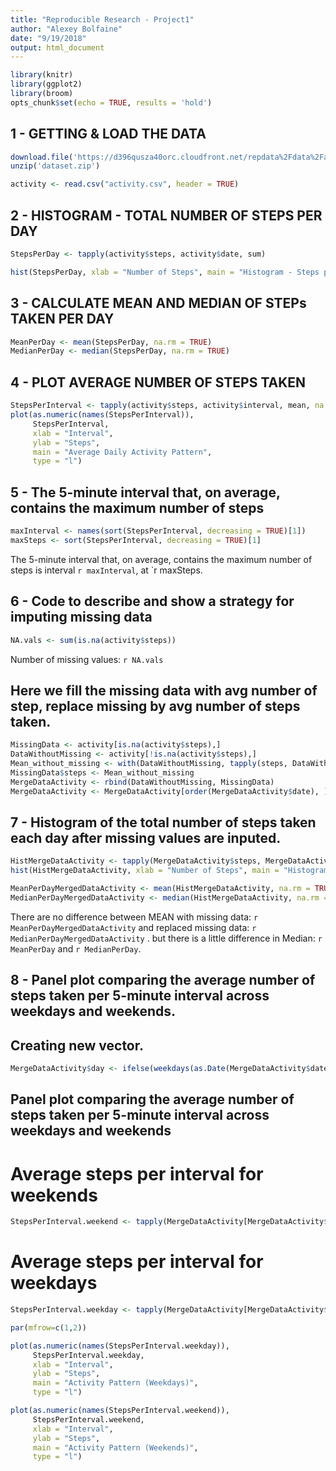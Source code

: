 ```yaml
---
title: "Reproducible Research - Project1"
author: "Alexey Bolfaine"
date: "9/19/2018"
output: html_document
---
```


```r
library(knitr)
library(ggplot2)
library(broom)
opts_chunk$set(echo = TRUE, results = 'hold')
```

## 1 - GETTING & LOAD THE DATA

```r
download.file('https://d396qusza40orc.cloudfront.net/repdata%2Fdata%2Factivity.zip', 'dataset.zip', method = 'curl')
unzip('dataset.zip')
```

```r
activity <- read.csv("activity.csv", header = TRUE)
```

## 2 - HISTOGRAM - TOTAL NUMBER OF STEPS PER DAY

```r
StepsPerDay <- tapply(activity$steps, activity$date, sum)
```

```r
hist(StepsPerDay, xlab = "Number of Steps", main = "Histogram - Steps per Day")
```

## 3 - CALCULATE MEAN AND MEDIAN OF STEPs TAKEN PER DAY

```r
MeanPerDay <- mean(StepsPerDay, na.rm = TRUE)
MedianPerDay <- median(StepsPerDay, na.rm = TRUE)
```
## 4 - PLOT AVERAGE NUMBER OF STEPS TAKEN

```r
StepsPerInterval <- tapply(activity$steps, activity$interval, mean, na.rm = TRUE)
plot(as.numeric(names(StepsPerInterval)), 
     StepsPerInterval, 
     xlab = "Interval", 
     ylab = "Steps", 
     main = "Average Daily Activity Pattern", 
     type = "l")
```

##  5 - The 5-minute interval that, on average, contains the maximum number of steps

```r
maxInterval <- names(sort(StepsPerInterval, decreasing = TRUE)[1])
maxSteps <- sort(StepsPerInterval, decreasing = TRUE)[1]
```
The 5-minute interval that, on average, contains the maximum number of steps is interval `r maxInterval`, at `r maxSteps.

## 6 - Code to describe and show a strategy for imputing missing data

```r
NA.vals <- sum(is.na(activity$steps))
```
Number of missing values: `r NA.vals`

## Here we fill the missing data with avg number of step, replace missing by avg number of steps taken.

```r
MissingData <- activity[is.na(activity$steps),]
DataWithoutMissing <- activity[!is.na(activity$steps),]
Mean_without_missing <- with(DataWithoutMissing, tapply(steps, DataWithoutMissing$interval, mean))
MissingData$steps <- Mean_without_missing
MergeDataActivity <- rbind(DataWithoutMissing, MissingData)
MergeDataActivity <- MergeDataActivity[order(MergeDataActivity$date), ]
```

## 7 - Histogram of the total number of steps taken each day after missing values are inputed.

```r
HistMergeDataActivity <- tapply(MergeDataActivity$steps, MergeDataActivity$date, sum)
hist(HistMergeDataActivity, xlab = "Number of Steps", main = "Histogram: Steps per Day (Imputed data)")
```

```r
MeanPerDayMergedDataActivity <- mean(HistMergeDataActivity, na.rm = TRUE)
MedianPerDayMergedDataActivity <- median(HistMergeDataActivity, na.rm = TRUE)
```

There are no difference between MEAN with missing data: `r MeanPerDayMergedDataActivity ` and replaced missing data: `r MedianPerDayMergedDataActivity` . but there is a little difference in Median: `r MeanPerDay` and `r MedianPerDay`.

## 8 - Panel plot comparing the average number of steps taken per 5-minute interval across weekdays and weekends.

## Creating new vector.

```r
MergeDataActivity$day <- ifelse(weekdays(as.Date(MergeDataActivity$date)) == "Saturday" | weekdays(as.Date(MergeDataActivity$date)) == "Sunday", "weekend", "weekday")
```
## Panel plot comparing the average number of steps taken per 5-minute interval across weekdays and weekends

# Average steps per interval for weekends
```r
StepsPerInterval.weekend <- tapply(MergeDataActivity[MergeDataActivity$day == "weekend" ,]$steps, MergeDataActivity[MergeDataActivity$day == "weekend" ,]$interval, mean, na.rm = TRUE)
```
# Average steps per interval for weekdays

```r
StepsPerInterval.weekday <- tapply(MergeDataActivity[MergeDataActivity$day == "weekday" ,]$steps, MergeDataActivity[MergeDataActivity$day == "weekday" ,]$interval, mean, na.rm = TRUE)
```
```r
par(mfrow=c(1,2))

plot(as.numeric(names(StepsPerInterval.weekday)), 
     StepsPerInterval.weekday, 
     xlab = "Interval", 
     ylab = "Steps", 
     main = "Activity Pattern (Weekdays)", 
     type = "l")

plot(as.numeric(names(StepsPerInterval.weekend)), 
     StepsPerInterval.weekend, 
     xlab = "Interval", 
     ylab = "Steps", 
     main = "Activity Pattern (Weekends)", 
     type = "l")
```

